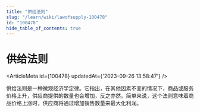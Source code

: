 ```yaml
---
title: "供给法则"
slug: "/learn/wiki/lawofsupply-100478"
id: "100478"
hide_table_of_contents: true
---
```



# 供给法则

<ArticleMeta id={100478} updatedAt={'2023-09-26 13:58:47'} />
<div className='border-solid border-b border-t-0 my-4 border-[var(--ifm-color-gray-300)]' />

供给法则是一种微观经济学定律。它指出，在其他因素不变的情况下，商品或服务价格上升，供应商提供的数量也会增加，反之亦然。简单来说，这个法则意味着商品价格上涨时，供应商将通过增加销售数量来最大化利润。
